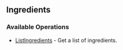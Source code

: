 

## Ingredients

### Available Operations

* [ListIngredients](/ingredients/list_ingredients) - Get a list of ingredients.

<ListIngredients />
